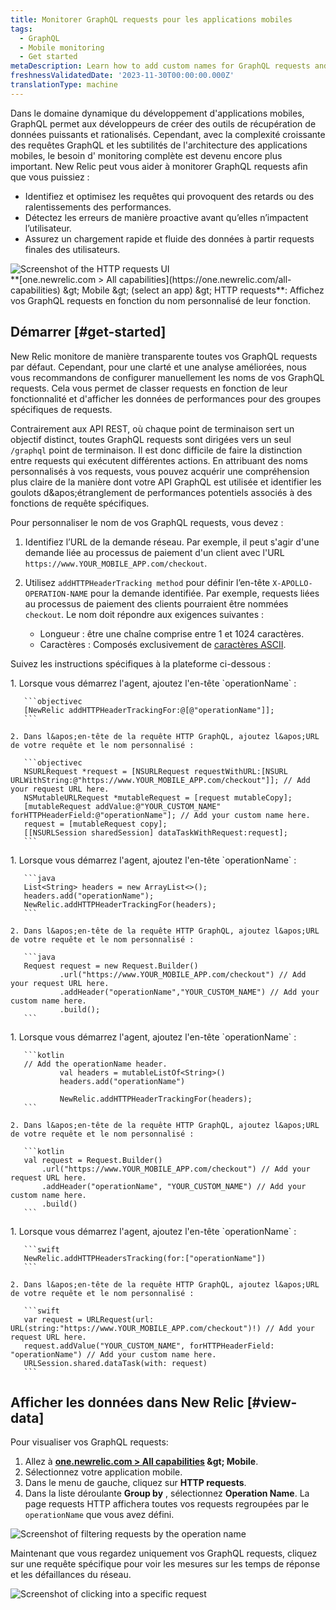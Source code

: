 ```yaml
---
title: Monitorer GraphQL requests pour les applications mobiles
tags:
  - GraphQL
  - Mobile monitoring
  - Get started
metaDescription: Learn how to add custom names for GraphQL requests and view request data in New Relic.
freshnessValidatedDate: '2023-11-30T00:00:00.000Z'
translationType: machine
---
```


Dans le domaine dynamique du développement d&apos;applications mobiles, GraphQL permet aux développeurs de créer des outils de récupération de données puissants et rationalisés. Cependant, avec la complexité croissante des requêtes GraphQL et les subtilités de l&apos;architecture des applications mobiles, le besoin d&apos; monitoring complète est devenu encore plus important. New Relic peut vous aider à monitorer GraphQL requests afin que vous puissiez :

* Identifiez et optimisez les requêtes qui provoquent des retards ou des ralentissements des performances.
* Détectez les erreurs de manière proactive avant qu’elles n’impactent l’utilisateur.
* Assurez un chargement rapide et fluide des données à partir requests finales des utilisateurs.

<img title="HTTP requests" alt="Screenshot of the HTTP requests UI" src="/images/mobile_screenshot-full_mobile-graphql-requests.webp" />

<figcaption>
  <DNT>**[one.newrelic.com &gt; All capabilities](https://one.newrelic.com/all-capabilities) &amp;gt; Mobile &amp;gt; (select an app) &amp;gt; HTTP requests**</DNT>: Affichez vos GraphQL requests en fonction du nom personnalisé de leur fonction.
</figcaption>

## Démarrer [#get-started]

New Relic monitore de manière transparente toutes vos GraphQL requests par défaut. Cependant, pour une clarté et une analyse améliorées, nous vous recommandons de configurer manuellement les noms de vos GraphQL requests. Cela vous permet de classer requests en fonction de leur fonctionnalité et d&apos;afficher les données de performances pour des groupes spécifiques de requests.

Contrairement aux API REST, où chaque point de terminaison sert un objectif distinct, toutes GraphQL requests sont dirigées vers un seul `/graphql` point de terminaison. Il est donc difficile de faire la distinction entre requests qui exécutent différentes actions. En attribuant des noms personnalisés à vos requests, vous pouvez acquérir une compréhension plus claire de la manière dont votre API GraphQL est utilisée et identifier les goulots d&amp;apos;étranglement de performances potentiels associés à des fonctions de requête spécifiques.

Pour personnaliser le nom de vos GraphQL requests, vous devez :

1. Identifiez l’URL de la demande réseau. Par exemple, il peut s&apos;agir d&apos;une demande liée au processus de paiement d&apos;un client avec l&apos;URL `https://www.YOUR_MOBILE_APP.com/checkout`.

2. Utilisez `addHTTPHeaderTracking method` pour définir l’en-tête `X-APOLLO-OPERATION-NAME` pour la demande identifiée. Par exemple, requests liées au processus de paiement des clients pourraient être nommées `checkout`. Le nom doit répondre aux exigences suivantes :

   * Longueur : être une chaîne comprise entre 1 et 1024 caractères.
   * Caractères : Composés exclusivement de [caractères ASCII](https://www.ascii-code.com/characters).

Suivez les instructions spécifiques à la plateforme ci-dessous :

<CollapserGroup>
  <Collapser id="objc" title="Objectif-C">
    1. Lorsque vous démarrez l&apos;agent, ajoutez l&apos;en-tête `operationName` :

       ```objectivec
       [NewRelic addHTTPHeaderTrackingFor:@[@"operationName"]]; 
       ```

    2. Dans l&apos;en-tête de la requête HTTP GraphQL, ajoutez l&apos;URL de votre requête et le nom personnalisé :

       ```objectivec
       NSURLRequest *request = [NSURLRequest requestWithURL:[NSURL URLWithString:@"https://www.YOUR_MOBILE_APP.com/checkout"]]; // Add your request URL here.
       NSMutableURLRequest *mutableRequest = [request mutableCopy];
       [mutableRequest addValue:@"YOUR_CUSTOM_NAME" forHTTPHeaderField:@"operationName"]; // Add your custom name here.
       request = [mutableRequest copy];
       [[NSURLSession sharedSession] dataTaskWithRequest:request];
       ```
  </Collapser>

  <Collapser id="java" title="Java">
    1. Lorsque vous démarrez l&apos;agent, ajoutez l&apos;en-tête `operationName` :

       ```java
       List<String> headers = new ArrayList<>(); 
       headers.add("operationName");
       NewRelic.addHTTPHeaderTrackingFor(headers);
       ```

    2. Dans l&apos;en-tête de la requête HTTP GraphQL, ajoutez l&apos;URL de votre requête et le nom personnalisé :

       ```java
       Request request = new Request.Builder()
               .url("https://www.YOUR_MOBILE_APP.com/checkout") // Add your request URL here.
               .addHeader("operationName","YOUR_CUSTOM_NAME") // Add your custom name here.
               .build();
       ```
  </Collapser>

  <Collapser id="kotlin" title="Kotlin">
    1. Lorsque vous démarrez l&apos;agent, ajoutez l&apos;en-tête `operationName` :

       ```kotlin
       // Add the operationName header.
               val headers = mutableListOf<String>()
               headers.add("operationName")

               NewRelic.addHTTPHeaderTrackingFor(headers);
       ```

    2. Dans l&apos;en-tête de la requête HTTP GraphQL, ajoutez l&apos;URL de votre requête et le nom personnalisé :

       ```kotlin
       val request = Request.Builder()
           .url("https://www.YOUR_MOBILE_APP.com/checkout") // Add your request URL here.
           .addHeader("operationName", "YOUR_CUSTOM_NAME") // Add your custom name here.
           .build()
       ```
  </Collapser>

  <Collapser id="swift" title="Swift">
    1. Lorsque vous démarrez l&apos;agent, ajoutez l&apos;en-tête `operationName` :

       ```swift
       NewRelic.addHTTPHeadersTracking(for:["operationName"])
       ```

    2. Dans l&apos;en-tête de la requête HTTP GraphQL, ajoutez l&apos;URL de votre requête et le nom personnalisé :

       ```swift
       var request = URLRequest(url: URL(string:"https://www.YOUR_MOBILE_APP.com/checkout")!) // Add your request URL here.
       request.addValue("YOUR_CUSTOM_NAME", forHTTPHeaderField: "operationName") // Add your custom name here.
       URLSession.shared.dataTask(with: request)
       ```
  </Collapser>
</CollapserGroup>

## Afficher les données dans New Relic [#view-data]

Pour visualiser vos GraphQL requests:

1. Allez à <DNT>**[one.newrelic.com &gt; All capabilities](https://one.newrelic.com/all-capabilities) &amp;gt; Mobile**</DNT>.
2. Sélectionnez votre application mobile.
3. Dans le menu de gauche, cliquez sur <DNT>**HTTP requests**</DNT>.
4. Dans la liste déroulante <DNT>**Group by**</DNT> , sélectionnez <DNT>**Operation Name**</DNT>. La page requests HTTP affichera toutes vos requests regroupées par le `operationName` que vous avez défini.

<img title="Filter by operation name" alt="Screenshot of filtering requests by the operation name" src="/images/mobile_screenshot-crop_group-by-dropdown.webp" />

Maintenant que vous regardez uniquement vos GraphQL requests, cliquez sur une requête spécifique pour voir les mesures sur les temps de réponse et les défaillances du réseau.

<img title="Request details" alt="Screenshot of clicking into a specific request" src="/images/mobile_screenshot-crop_request-details.webp" />